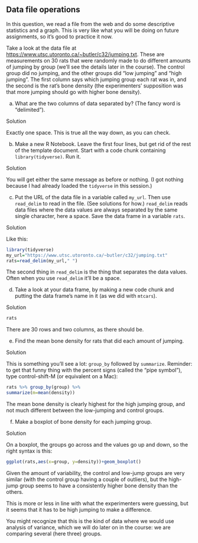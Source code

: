 
## Data file operations

 In this question, we read a file from the web and do some
descriptive statistics and a graph. This is very like what you will be
doing on future assignments, so it's good to practice it now.

Take a look at the data file at
[https://www.utsc.utoronto.ca/~butler/c32/jumping.txt](https://www.utsc.utoronto.ca/~butler/c32/jumping.txt). These are
measurements on 30 rats that were randomly made to do different
amounts of jumping by group (we'll see the details later in the
course). The control group did no jumping, and the other groups did
"low jumping" and "high jumping". The first column says which
jumping group each rat was in, and the second is the rat's bone
density (the experimenters' supposition was that more jumping should
go with higher bone density).



(a) What are the two columns of data separated by? (The fancy word
is "delimited"). 

Solution


Exactly one space. This is true all the way down, as you can check.


(b) Make a new R Notebook. Leave the first four lines, but get rid
of the rest of the template document. Start with a code chunk
containing `library(tidyverse)`. Run it.

Solution


You will get either the same message as before or nothing. (I got
nothing because I had already loaded the `tidyverse` in
this session.)


(c) Put the URL of the data file in a variable called
`my_url`. Then use `read_delim` to read in the
file. (See solutions for how.) `read_delim` reads data files
where the data values are always separated by the same single
character, here a space. Save the data frame in a variable `rats`.

Solution


Like this:
```r
library(tidyverse)
my_url="https://www.utsc.utoronto.ca/~butler/c32/jumping.txt"
rats=read_delim(my_url," ")
```     

The second thing in `read_delim` is the thing that separates
the data values. Often when you use `read_delim` it'll be a space.


(d) Take a look at your data frame, by making a new code chunk and
putting the data frame's name in it (as we did with
`mtcars`). 

Solution


```r
rats
```   

There are 30 rows and two columns, as there should be.


(e) Find the mean bone density for rats that did each amount of jumping.

Solution


This is something you'll see a lot: `group_by` followed by
`summarize`. Reminder: to get that funny thing with the
percent signs (called the "pipe symbol"), type control-shift-M (or
equivalent on a Mac):
```r
rats %>% group_by(group) %>%
summarize(m=mean(density))
```     

The mean bone density is clearly highest for the high jumping group,
and not much different between the low-jumping and control groups.


(f) Make a boxplot of bone density for each jumping group.

Solution


On a boxplot, the groups go across and the values go up and down,
so the right syntax is this:
```r
ggplot(rats,aes(x=group, y=density))+geom_boxplot()
```   

Given the amount of variability, the control and low-jump groups are
very similar (with the control group having a couple of outliers), but
the high-jump group seems to have a consistently higher bone density
than the others.

This is more or less in line with what the experimenters were
guessing, but it seems that it has to be high jumping to make a
difference. 

You might recognize that this is the kind of data where we would use
analysis of variance, which we will do later on in the course: we are
comparing several (here three) groups.



